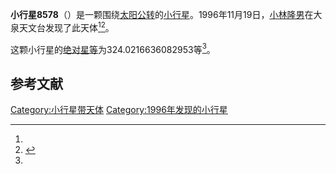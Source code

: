 {{Infobox planet
| bgcolour = #FFFFC0
| name = 8578 Shojikato
| symbol = 
| image = 
| caption = 
| discovery = yes
| discovery_ref = 
| discoverer = [[小林隆男|小林隆男]]
| discovery_site = [[大泉天文台|大泉天文台]] 
| discovered = 1996年11月19日
| designations = yes
| mp_name = 
| named_after = 
| alt_names = 1996 WZ/ 1970 XJ / 1980 TH13 / 1985 UO
| mp_category = [[主带小行星|主带小行星]]
| orbit_ref = <ref name="a">[http://ssd.jpl.nasa.gov/sbdb.cgi?sstr=8578 8578 Shojikato] {{Wayback|url=http://ssd.jpl.nasa.gov/sbdb.cgi?sstr=8578 |date=20140924125123 }}，小行星數據庫瀏覽器（JPL Small-Body Database Browser）－[[美国国家航空航天局|美国国家航空航天局]]喷气推进实验室</ref>
| epoch = 2456400.5 (2013年4月18日更新)
| aphelion = {{convert|3.296659767033622|AU|km|3|abbr=on|lk=out}}
| perihelion = {{convert|2.702522702107926|AU|km|3|abbr=on}}
| semimajor = {{convert|2.999591234570774|AU|km|3|abbr=on}}
| eccentricity = 0.099036338
| period = 1897.542626 [[日|日]]<br />5.2[[儒略年|儒略年]]
| avg_speed = 
| inclination = 11.02439367138443
| asc_node = 56.51708491308617
| mean_anomaly = 
| arg_peri = 324.0216636082953
| satellites = 
| physical_characteristics = yes
| dimensions = 
| mass = 
| density = 
| surface_grav = 
| escape_velocity = 
| sidereal_day = 
| axial_tilt = 
| pole_ecliptic_lat = 
| pole_ecliptic_lon = 
| albedo = 
| temperatures= 
| temp_name1 = 
| mean_temp_1 = 
| max_temp_1 = 
| temp_name2 = 
| max_temp_2 = 
| spectral_type = 
| abs_magnitude = 324.0216636082953
}}

'''小行星8578'''（{{lang-en|8578 Shojikato}}）是一颗围绕[[太阳|太阳]][[公转|公转]]的[[小行星|小行星]]。1996年11月19日，[[小林隆男|小林隆男]]在大泉天文台发现了此天体<ref name="a" /><ref>{{cite news|title=小行星列表|url=http://cfa-www.harvard.edu/iau/lists/NumberedMPs.txt|accessdate=2013-07-08|newspaper=哈佛大学|archive-date=2008-05-17|archive-url=https://web.archive.org/web/20080517010638/http://cfa-www.harvard.edu/iau/lists/NumberedMPs.txt|dead-url=no}}</ref>。

这颗小行星的[[绝对星等|绝对星等]]为324.0216636082953等<ref name="a" />。

==参考文献==
{{reflist}}
{{Minor Planet Number|[[小行星8577|小行星8577]]|[[小行星8579|小行星8579]]}}

{{小天体}}

[[Category:小行星带天体|Category:小行星带天体]]
[[Category:1996年发现的小行星|Category:1996年发现的小行星]]

{{asteroid-stub}}